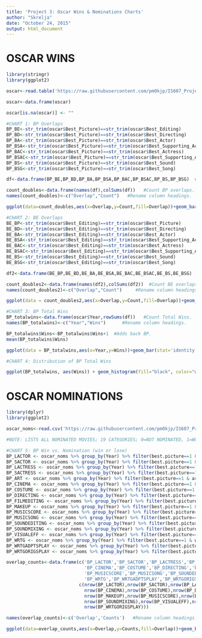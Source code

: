 ```yaml
---
title: 'Project 3: Oscar Wins & Nominations Charts'
author: "Skrelja"
date: "October 24, 2015"
output: html_document
---
```


# OSCAR WINS

```r
library(stringr)
library(ggplot2)

oscar<-read.table('https://raw.githubusercontent.com/pm0kjp/IS607_Project3/master/data/Combo_Oscar.csv',header=TRUE,sep=",",quote="\"",stringsAsFactors = FALSE)

oscar<-data.frame(oscar)

oscar[is.na(oscar)] <- ""

#CHART 1: BP Overlaps
BP_BE<-str_trim(oscar$Best_Picture)==str_trim(oscar$Best_Editing)
BP_BD<-str_trim(oscar$Best_Picture)==str_trim(oscar$Best_Directing)
BP_BA<-str_trim(oscar$Best_Picture)==str_trim(oscar$Best_Actor)
BP_BSA<-str_trim(oscar$Best_Picture)==str_trim(oscar$Best_Supporting_Actor)
BP_BAC<-str_trim(oscar$Best_Picture)==str_trim(oscar$Best_Actress)
BP_BSAC<-str_trim(oscar$Best_Picture)==str_trim(oscar$Best_Supporting_Actress)
BP_BS<-str_trim(oscar$Best_Picture)==str_trim(oscar$Best_Sound)
BP_BSG<-str_trim(oscar$Best_Picture)==str_trim(oscar$Best_Song)

df<-data.frame(BP_BE,BP_BD,BP_BA,BP_BSA,BP_BAC,BP_BSAC,BP_BS,BP_BSG)  #Create dataframe of BP Overlaps

count_doubles<-data.frame(names(df),colSums(df))   #Count BP overlaps.
names(count_doubles)<-c("Overlap","Count")   #Rename column headings.

ggplot(data=count_doubles,aes(x=Overlap,y=Count,fill=Overlap))+geom_bar(stat='identity')+ggtitle('Chart 1: Best Picture Overlaps Most with Best Director, \nFollowed by Best Editor and Best Actor.')+scale_fill_discrete(name="Best Picture \nOverlaps With...",breaks=c("BP_BA","BP_BAC","BP_BD","BP_BE","BP_BS","BP_BSA","BP_BSAC","BP_BSG"),labels=c("Best Actor","Best Actress","Best Directing","Best Editing","Best Sound","Best Supporting Actor","Best Supporting Actress","Best Song"))+theme(legend.position="right", axis.text.x=element_text(angle=90, hjust=1))

#CHART 2: BE Overlaps
BE_BP<-str_trim(oscar$Best_Editing)==str_trim(oscar$Best_Picture)
BE_BD<-str_trim(oscar$Best_Editing)==str_trim(oscar$Best_Directing)
BE_BA<-str_trim(oscar$Best_Editing)==str_trim(oscar$Best_Actor)
BE_BSA<-str_trim(oscar$Best_Editing)==str_trim(oscar$Best_Supporting_Actor)
BE_BAC<-str_trim(oscar$Best_Editing)==str_trim(oscar$Best_Actress)
BE_BSAC<-str_trim(oscar$Best_Editing)==str_trim(oscar$Best_Supporting_Actress)
BE_BS<-str_trim(oscar$Best_Editing)==str_trim(oscar$Best_Sound)
BE_BSG<-str_trim(oscar$Best_Editing)==str_trim(oscar$Best_Song)

df2<-data.frame(BE_BP,BE_BD,BE_BA,BE_BSA,BE_BAC,BE_BSAC,BE_BS,BE_BSG)    #Create dataframe of BE Overlaps

count_doubles2<-data.frame(names(df2),colSums(df2))  #Count BE overlaps.
names(count_doubles2)<-c("Overlap","Count")     #Rename column headings.

ggplot(data = count_doubles2,aes(x=Overlap,y=Count,fill=Overlap))+geom_bar(stat = 'identity')+ggtitle('Chart 2: Best Editor Overlaps Most with Best Director, \nFollowed by Best Picture and Best Sound')+scale_fill_discrete(name="Best Editor \nOverlaps With...",breaks=c("BE_BA","BE_BAC","BE_BD","BE_BP","BE_BS","BE_BSA","BE_BSAC","BE_BSG"),labels=c("Best Actor","Best Actress","Best Directing","Best Picture","Best Sound","Best Supporting Actor","Best Supporting Actress","Best Song"))+theme(legend.position="right", axis.text.x=element_text(angle=90, hjust=1))

#CHART 3: BP Total Wins
BP_totalwins<-data.frame(oscar$Year,rowSums(df))   #Count Total Wins.
names(BP_totalwins)<-c("Year","Wins")      #Rename column headings.

BP_totalwins$Wins<-BP_totalwins$Wins+1  #Adds back BP.
mean(BP_totalwins$Wins)

ggplot(data = BP_totalwins,aes(x=Year,y=Wins))+geom_bar(stat='identity')+ggtitle('Chart 3: Total Awards Won By The Best Picture; \nAverages 3.3 Awards Per Year; Is Best Editing one of them?')

#CHART 4: Distribution of BP Total Wins

ggplot(BP_totalwins, aes(Wins)) + geom_histogram(fill="black", color="white",binwidth = .88) + theme_bw()+ggtitle('Chart 4: Distribution of Total Awards Won By The Best Picture; \nLooks Normal.')
```

# OSCAR NOMINATIONS

```r
library(dplyr)
library(ggplot2)

oscar_noms<-read.csv('https://raw.githubusercontent.com/pm0kjp/IS607_Project3/master/data/tidyoscarnoms.csv',header=TRUE,sep=",")

#NOTE: LISTS ALL NOMINATED MOVIES; 19 CATEGORIES; 0=NOT NOMINATED, 1=WON OSCAR, 2=LOST OSCAR

#CHART 5: BP Win vs. Nomination (win or lose)
BP_LACTOR <- oscar_noms %>% group_by(Year) %>% filter(best.picture==1 & actor.in.a.leading.role>0)
BP_SACTOR <- oscar_noms %>% group_by(Year) %>% filter(best.picture==1 & actor.in.a.supporting.role>0)
BP_LACTRESS <- oscar_noms %>% group_by(Year) %>% filter(best.picture==1 & actress.in.a.leading.role>0)
BP_SACTRESS <- oscar_noms %>% group_by(Year) %>% filter(best.picture==1 & actress.in.a.supporting.role>0)
BP_ART <- oscar_noms %>% group_by(Year) %>% filter(best.picture==1 & art.direction>0)
BP_CINEMA <- oscar_noms %>% group_by(Year) %>% filter(best.picture==1 & cinematography>0)
BP_COSTUME <- oscar_noms %>% group_by(Year) %>% filter(best.picture==1 & costume.design>0)
BP_DIRECTING <- oscar_noms %>% group_by(Year) %>% filter(best.picture==1 & directing>0)
BP_FILMEDITING <- oscar_noms %>% group_by(Year) %>% filter(best.picture==1 & film.editing>0)
BP_MAKEUP <- oscar_noms %>% group_by(Year) %>% filter(best.picture==1 & makeup>0)
BP_MUSICSCORE <- oscar_noms %>% group_by(Year) %>% filter(best.picture==1 & music..score.>0)
BP_MUSICSONG <- oscar_noms %>% group_by(Year) %>% filter(best.picture==1 & music..song.>0)
BP_SOUNDEDITING <- oscar_noms %>% group_by(Year) %>% filter(best.picture==1 & sound.editing>0)
BP_SOUNDMIXING <- oscar_noms %>% group_by(Year) %>% filter(best.picture==1 & sound.mixing>0)
BP_VISUALEFF <- oscar_noms %>% group_by(Year) %>% filter(best.picture==1 & visual.effects>0)
BP_WRTG <- oscar_noms %>% group_by(Year) %>% filter(best.picture==1 & writing>0)
BP_WRTGADPTSPLAY <- oscar_noms %>% group_by(Year) %>% filter(best.picture==1 & writing..adapted.screenplay.>0)
BP_WRTGORIGSPLAY <- oscar_noms %>% group_by(Year) %>% filter(best.picture==1 & writing..original.screenplay.>0)

overlap_counts<-data.frame(c('BP_LACTOR','BP_SACTOR','BP_LACTRESS','BP_SACTRESS','BP_ART',
                             'BP_CINEMA','BP_COSTUME','BP_DIRECTING','BP_FILMEDITING','BP_MAKEUP',
                             'BP_MUSICSCORE','BP_MUSICSONG','BP_SOUNDEDITING','BP_SOUNDMIXING','BP_VISUALEFF',
                             'BP_WRTG','BP_WRTGADPTSPLAY','BP_WRTGORIGSPLAY'),
                           c(nrow(BP_LACTOR),nrow(BP_SACTOR),nrow(BP_LACTRESS),nrow(BP_SACTRESS),nrow(BP_ART),
                             nrow(BP_CINEMA),nrow(BP_COSTUME),nrow(BP_DIRECTING),nrow(BP_FILMEDITING),
                             nrow(BP_MAKEUP),nrow(BP_MUSICSCORE),nrow(BP_MUSICSONG),nrow(BP_SOUNDEDITING),
                             nrow(BP_SOUNDMIXING),nrow(BP_VISUALEFF),nrow(BP_WRTG),nrow(BP_WRTGADPTSPLAY),
                             nrow(BP_WRTGORIGSPLAY)))

names(overlap_counts)<-c('Overlap','Counts')   #Rename column headings.

ggplot(data=overlap_counts,aes(x=Overlap,y=Counts,fill=Overlap))+geom_bar(stat = 'identity')+ggtitle('Chart 5: Best Picture Overlaps Most with Nominations \nfor Directing, Writing and Film Editing')+theme(legend.position="none", axis.text.x = element_text(angle = 90, hjust = 1))
```
